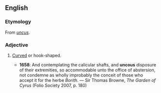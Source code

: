 ==English==
===Etymology===
From {{L.}} ''[[uncus]]''.

===Adjective===
{{en-adj}}

# {{rare}} [[curved|Curved]] or hook-shaped.
#*'''1658''': And contemplating the calicular shafts, and '''uncous''' disposure of their extremities, so accommodable unto the office of abstersion, not condemne as wholly improbably the conceit of those who accept it for the herbe ''Borith''. — Sir Thomas Browne, ''The Garden of Cyrus'' (Folio Society 2007, p. 180)